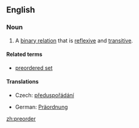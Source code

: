 ==English==
{{wikipedia}}

===Noun===
{{en-noun}}

# {{set theory}} A [[binary relation]] that is [[reflexive]] and [[transitive]].

====Related terms====
* [[preordered set]]

====Translations====
{{trans-top|binary relation}}
* Czech: [[předuspořádání]] {{n}}
{{trans-mid}}
* German: [[Präordnung]] {{f}}
{{trans-bottom}}

[[zh:preorder]]